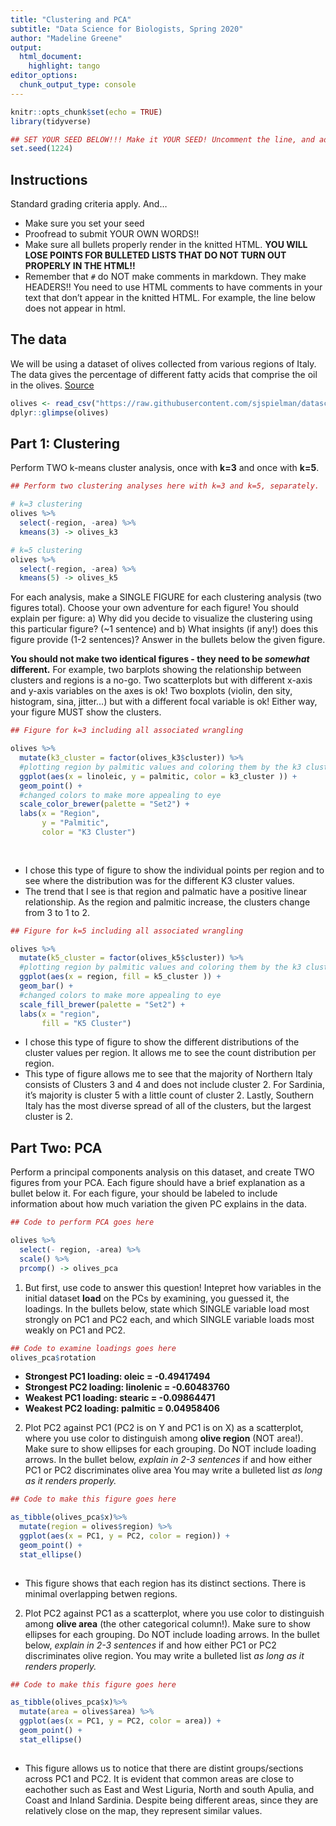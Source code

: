 ```yaml
---
title: "Clustering and PCA"
subtitle: "Data Science for Biologists, Spring 2020"
author: "Madeline Greene"
output: 
  html_document:
    highlight: tango
editor_options: 
  chunk_output_type: console
---
```



```r
knitr::opts_chunk$set(echo = TRUE)
library(tidyverse)

## SET YOUR SEED BELOW!!! Make it YOUR SEED! Uncomment the line, and add your chosen seed number into the parentheses
set.seed(1224)
```

## Instructions

Standard grading criteria apply. And...

+ Make sure you set your seed
+ Proofread to submit YOUR OWN WORDS!!
+ Make sure all bullets properly render in the knitted HTML. **YOU WILL LOSE POINTS FOR BULLETED LISTS THAT DO NOT TURN OUT PROPERLY IN THE HTML!!** 
+ Remember that `#` do NOT make comments in markdown. They make HEADERS!! You need to use HTML comments to have comments in your text that don't appear in the knitted HTML. For example, the line below does not appear in html.

<!-- This is an actual comment in markdown. -->

## The data

We will be using a dataset of olives collected from various regions of Italy. The data gives the percentage of different fatty acids that comprise the oil in the olives. [Source](https://rdrr.io/cran/dslabs/man/olive.html)

```r
olives <- read_csv("https://raw.githubusercontent.com/sjspielman/datascience_for_biologists/master/data/olives.csv")
dplyr::glimpse(olives)
```


## Part 1: Clustering

Perform TWO k-means cluster analysis, once with **k=3** and once with **k=5**. 

```r
## Perform two clustering analyses here with k=3 and k=5, separately.

# k=3 clustering
olives %>%
  select(-region, -area) %>%
  kmeans(3) -> olives_k3

# k=5 clustering
olives %>%
  select(-region, -area) %>%
  kmeans(5) -> olives_k5

```



For each analysis, make a SINGLE FIGURE for each clustering analysis (two figures total). Choose your own adventure for each figure! You should explain per figure: a) Why did you decide to visualize the clustering using this particular figure? (~1 sentence) and b) What insights (if any!) does this figure provide (1-2 sentences)? Answer in the bullets below the given figure. 

**You should not make two identical figures - they need to be _somewhat_ different.** For example, two barplots showing the relationship between clusters and regions is a no-go. Two scatterplots but with different x-axis and y-axis variables on the axes is ok! Two boxplots (violin, den sity, histogram, sina, jitter...) but with a different focal variable is ok! Either way, your figure MUST show the clusters.

```r
## Figure for k=3 including all associated wrangling

olives %>%
  mutate(k3_cluster = factor(olives_k3$cluster)) %>%
  #plotting region by palmitic values and coloring them by the k3 cluster
  ggplot(aes(x = linoleic, y = palmitic, color = k3_cluster )) +
  geom_point() +
  #changed colors to make more appealing to eye
  scale_color_brewer(palette = "Set2") +
  labs(x = "Region", 
       y = "Palmitic",
       color = "K3 Cluster") 
  
  
```

+ I chose this type of figure to show the individual points per region and to see where the distribution was for the different K3 cluster values. 
+ The trend that I see is that region and palmatic have a positive linear relationship. As the region and palmitic increase, the clusters change from 3 to 1 to 2.


```r
## Figure for k=5 including all associated wrangling

olives %>%
  mutate(k5_cluster = factor(olives_k5$cluster)) %>%
  #plotting region by palmitic values and coloring them by the k3 cluster
  ggplot(aes(x = region, fill = k5_cluster )) +
  geom_bar() +
  #changed colors to make more appealing to eye
  scale_fill_brewer(palette = "Set2") +
  labs(x = "region", 
       fill = "K5 Cluster") 
```

+ I chose this type of figure to show the different distributions of the cluster values per region. It allows me to see the count distribution per region. 
+ This type of figure allows me to see that the majority of Northern Italy consists of Clusters 3 and 4 and does not include cluster 2. For Sardinia, it's majority is cluster 5 with a little count of cluster 2. Lastly, Southern Italy has the most diverse spread of all of the clusters, but the largest cluster is 2. 

## Part Two: PCA

Perform a principal components analysis on this dataset, and create TWO figures from your PCA. Each figure should have a brief explanation as a bullet below it. For each figure, your should be labeled to include information about how much variation the given PC explains in the data.

```r
## Code to perform PCA goes here

olives %>%
  select(- region, -area) %>%
  scale() %>%
  prcomp() -> olives_pca

```

1. But first, use code to answer this question! Intepret how variables in the initial dataset **load** on the PCs by examining, you guessed it, the loadings. In the bullets below, state which SINGLE variable load most strongly on PC1 and PC2 each, and which SINGLE variable loads most weakly on PC1 and PC2.

```r
## Code to examine loadings goes here
olives_pca$rotation
```

+ **Strongest PC1 loading: oleic = -0.49417494**
+ **Strongest PC2 loading: linolenic = -0.60483760 **
+ **Weakest PC1 loading: stearic = -0.09864471**
+ **Weakest PC2 loading: palmitic = 0.04958406**

2. Plot PC2 against PC1 (PC2 is on Y and PC1 is on X) as a scatterplot, where you use color to distinguish among **olive region** (NOT area!). Make sure to show ellipses for each grouping. Do NOT include loading arrows. In the bullet below, _explain in 2-3 sentences_ if and how either PC1 or PC2 discriminates olive area You may write a bulleted list *as long as it renders properly.*

```r
## Code to make this figure goes here

as_tibble(olives_pca$x)%>%
  mutate(region = olives$region) %>%
  ggplot(aes(x = PC1, y = PC2, color = region)) +
  geom_point() +
  stat_ellipse()
  
```

+ This figure shows that each region has its distinct sections. There is minimal overlapping betwen regions. 

2. Plot PC2 against PC1 as a scatterplot, where you use color to distinguish among **olive area** (the other categorical column!). Make sure to show ellipses for each grouping. Do NOT include loading arrows. In the bullet below, _explain in 2-3 sentences_ if and how either PC1 or PC2 discriminates olive region. You may write a bulleted list *as long as it renders properly.*



```r
## Code to make this figure goes here

as_tibble(olives_pca$x)%>%
  mutate(area = olives$area) %>%
  ggplot(aes(x = PC1, y = PC2, color = area)) +
  geom_point() +
  stat_ellipse()
  
```

+ This figure allows us to notice that there are distint groups/sections across PC1 and PC2. It is evident that common areas are close to eachother such as East and West Liguria, North and south Apulia, and Coast and Inland Sardinia. Despite being different areas, since they are relatively close on the map, they represent similar values. 


